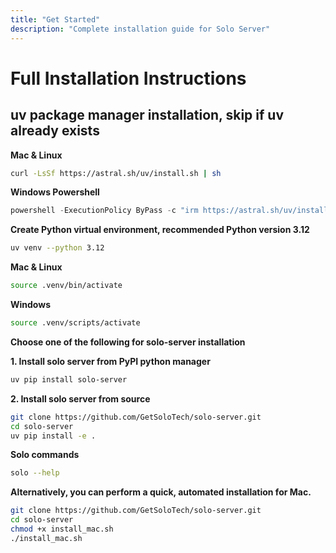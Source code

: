 ```yaml
---
title: "Get Started"
description: "Complete installation guide for Solo Server"
---
```


# Full Installation Instructions

## uv package manager installation, skip if uv already exists 

**Mac & Linux**
```bash
curl -LsSf https://astral.sh/uv/install.sh | sh  
```

**Windows Powershell**
```powershell
powershell -ExecutionPolicy ByPass -c "irm https://astral.sh/uv/install.ps1 | iex"
```

**Create Python virtual environment, recommended Python version 3.12**

```bash
uv venv --python 3.12
```

**Mac & Linux**
```bash
source .venv/bin/activate
```

**Windows**
```bash
source .venv/scripts/activate
```

**Choose one of the following for solo-server installation**

**1. Install solo server from PyPI python manager**

```bash
uv pip install solo-server
```

**2. Install solo server from source**

```bash
git clone https://github.com/GetSoloTech/solo-server.git
cd solo-server
uv pip install -e .
```

**Solo commands**

```bash
solo --help
```

**Alternatively, you can perform a quick, automated installation for Mac.**

```bash
git clone https://github.com/GetSoloTech/solo-server.git
cd solo-server
chmod +x install_mac.sh
./install_mac.sh
```